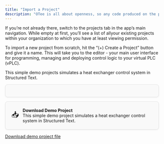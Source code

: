 ```yaml
---
title: "Import a Project"
description: "OTee is all about openness, so any code produced on the platform can be exported for further processing in any IEC 61131 compliant application. To get you started quickly, we'll import such a project file in this step."
---
```


If you’re not already there, switch to the projects tab in the app’s main navigation. While empty at first, you’ll see a list of allyour existing projects within your organization to which you have at least viewing permission. 

To import a new project from scratch, hit the “(+) Create a Project” button and give it a name. This will take you to the editor - your main user interface for programming, managing and deploying control logic to your virtual PLC (vPLC).

<Card title="Download Demo Project" icon="download" a href="/files/heat_exchanger.xml" download="heat_exchanger.xml">
    This simple demo projects simulates a heat exchanger control system in Structured Text.
  </Card>

<a href="/files/heat_exchanger.xml" download="heat_exchanger.xml" style="
  display: block;
  border: 1px solid #e0e0e0;
  padding: 20px;
  border-radius: 8px;
  background-color: #f9f9f9;
  text-decoration: none;
  color: inherit;
  box-shadow: 0 2px 4px rgba(0,0,0,0.05);
  transition: box-shadow 0.2s ease-in-out;
">
  <div style="display: flex; align-items: center; gap: 12px;">
    <span style="font-size: 1.5rem;">📥</span>
    <div>
      <strong>Download Demo Project</strong><br />
      <span>This simple demo project simulates a heat exchanger control system in Structured Text.</span>
    </div>
  </div>
</a>

<a href="/files/heat_exchanger.xml" download="heat_exchanger.xml" icon="download"> Download demo project file</a>